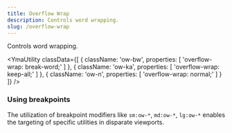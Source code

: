 ```yaml
---
title: Overflow Wrap
description: Controls word wrapping.
slug: /overflow-wrap
---
```



Controls word wrapping.

<YmaUtility
  classData={[
    {
      className: 'ow-bw',
      properties: [
        'overflow-wrap: break-word;'
      ]
    },
    {
      className: 'ow-ka',
      properties: [
        'overflow-wrap: keep-all;'
      ]
    },
    {
      className: 'ow-n',
      properties: [
        'overflow-wrap: normal;'
      ]
    }
  ]}
/>

### Using breakpoints

The utilization of breakpoint modifiers like `sm:ow-*`, `md:ow-*`, `lg:ow-*` enables the targeting of specific utilities in disparate viewports.